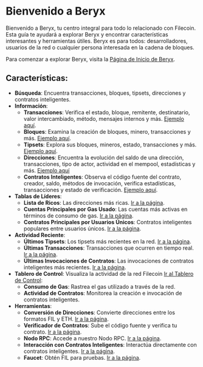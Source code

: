 # Bienvenido a Beryx

Bienvenido a Beryx, tu centro integral para todo lo relacionado con Filecoin. Esta guía te ayudará a explorar Beryx y encontrar características interesantes y herramientas útiles. Beryx es para todos: desarrolladores, usuarios de la red o cualquier persona interesada en la cadena de bloques.

Para comenzar a explorar Beryx, visita la [Página de Inicio de Beryx](https://beryx.io/).

## Características:

- **Búsqueda**: Encuentra transacciones, bloques, tipsets, direcciones y contratos inteligentes.
- **Información**:
   - **Transacciones**: Verifica el estado, bloque, remitente, destinatario, valor intercambiado, método, mensajes internos y más. [Ejemplo aquí](https://beryx.io/fil/mainnet/txs/bafy2bzaceab3xcn7qkcuj5oyifa6dn3ihke55bdmerphef4r6aorjdhk3uriq).
   - **Bloques**: Examina la creación de bloques, minero, transacciones y más. [Ejemplo aquí](https://beryx.io/fil/mainnet/block-cid/bafy2bzaceb2udtsfnbz6viwq3mscy4msh4tcr5lhy7fscweovpsk4ksnl4sgu).
   - **Tipsets**: Explora sus bloques, mineros, estado, transacciones y más. [Ejemplo aquí](https://beryx.io/fil/mainnet/tipset/2708613).
   - **Direcciones**: Encuentra la evolución del saldo de una dirección, transacciones, tipo de actor, actividad en el mempool, estadísticas y más. [Ejemplo aquí](https://beryx.io/fil/mainnet/address/f3u54wclxf5osictiuptwyhnu5nmdma6cdum4n7pdmanmflqt25srrtlwxjur5uhly2k476dhfwrierfa6o5pa)
   - **Contratos Inteligentes**: Observa el código fuente del contrato, creador, saldo, métodos de invocación, verifica estadísticas, transacciones y estado de verificación. [Ejemplo aquí](https://beryx.io/fil/mainnet/address/f410fg6dyyyr5q7k6tg7kmavzw4uimz3phxxqmfk2mky).
- **Tablas de Líderes**:
   - **Lista de Ricos**: Las direcciones más ricas. [Ir a la página](https://beryx.io/leaderboard).
   - **Cuentas Principales por Gas Usado**: Las cuentas más activas en términos de consumo de gas. [Ir a la página](https://beryx.io/leaderboard).
   - **Contratos Principales por Usuarios Únicos**: Contratos inteligentes populares entre usuarios únicos. [Ir a la página](https://beryx.io/leaderboard).
- **Actividad Reciente**:
    - **Últimos Tipsets**: Los tipsets más recientes en la red. [Ir a la página](https://beryx.io/recent_activity?tab=tipsets).
    - **Últimas Transacciones**: Transacciones que ocurren en tiempo real. [Ir a la página](https://beryx.io/recent_activity?tab=transactions).
    - **Últimas Invocaciones de Contratos**: Las invocaciones de contratos inteligentes más recientes. [Ir a la página](https://beryx.io/recent_activity?tab=contracts).
- **Tablero de Control**: Visualiza la actividad de la red Filecoin [Ir al Tablero de Control](https://beryx.io/dashboard):
   - **Consumo de Gas**: Rastrea el gas utilizado a través de la red.
   - **Actividad de Contratos**: Monitorea la creación e invocación de contratos inteligentes.
- **Herramientas**:
   - **Conversión de Direcciones**: Convierte direcciones entre los formatos FIL y ETH. [Ir a la página](https://beryx.io/address_converter).
   - **Verificador de Contratos**: Sube el código fuente y verifica tu contrato. [Ir a la página](https://beryx.io/contract_verifier).
   - **Nodo RPC**: Accede a nuestro Nodo RPC. [Ir a la página](https://beryx.io/rpc).
   - **Interacción con Contratos Inteligentes**: Interactúa directamente con contratos inteligentes. [Ir a la página](https://beryx.io/interact).
   - **Faucet**: Obtén FIL para pruebas. [Ir a la página](https://beryx.io/faucet).


